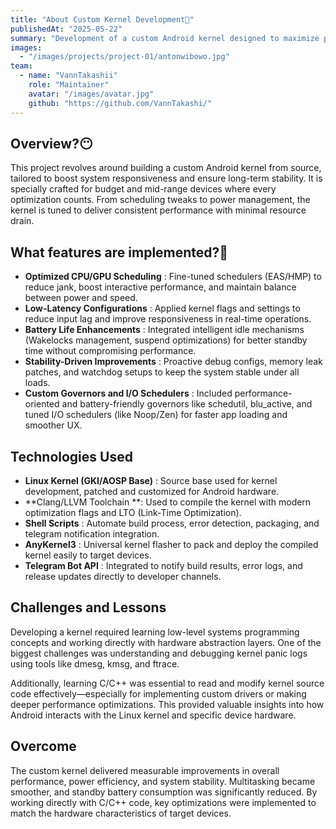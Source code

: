 ---
title: "About Custom Kernel Development🐧"
publishedAt: "2025-05-22"
summary: "Development of a custom Android kernel designed to maximize performance and stability, delivering a smooth and efficient experience across mid to low-end devices."
images:
  - "/images/projects/project-01/antonwibowo.jpg"
team:
  - name: "VannTakashii"
    role: "Maintainer"
    avatar: "/images/avatar.jpg"
    github: "https://github.com/VannTakashi/"
---

## Overview?😶

This project revolves around building a custom Android kernel from source, tailored to boost system responsiveness and ensure long-term stability. It is specially crafted for budget and mid-range devices where every optimization counts. From scheduling tweaks to power management, the kernel is tuned to deliver consistent performance with minimal resource drain.

## What features are implemented?🤔

- **Optimized CPU/GPU Scheduling** : Fine-tuned schedulers (EAS/HMP) to reduce jank, boost interactive performance, and maintain balance between power and speed.
- **Low-Latency Configurations** : Applied kernel flags and settings to reduce input lag and improve responsiveness in real-time operations.
- **Battery Life Enhancements** : Integrated intelligent idle mechanisms (Wakelocks management, suspend optimizations) for better standby time without compromising performance.
- **Stability-Driven Improvements** : Proactive debug configs, memory leak patches, and watchdog setups to keep the system stable under all loads.
- **Custom Governors and I/O Schedulers** : Included performance-oriented and battery-friendly governors like schedutil, blu_active, and tuned I/O schedulers (like Noop/Zen) for faster app loading and smoother UX.

## Technologies Used

- **Linux Kernel (GKI/AOSP Base)** : Source base used for kernel development, patched and customized for Android hardware.
- **Clang/LLVM Toolchain **: Used to compile the kernel with modern optimization flags and LTO (Link-Time Optimization).
- **Shell Scripts** : Automate build process, error detection, packaging, and telegram notification integration.
- **AnyKernel3** : Universal kernel flasher to pack and deploy the compiled kernel easily to target devices.
- **Telegram Bot API** : Integrated to notify build results, error logs, and release updates directly to developer channels.

## Challenges and Lessons

Developing a kernel required learning low-level systems programming concepts and working directly with hardware abstraction layers. One of the biggest challenges was understanding and debugging kernel panic logs using tools like dmesg, kmsg, and ftrace.

Additionally, learning C/C++ was essential to read and modify kernel source code effectively—especially for implementing custom drivers or making deeper performance optimizations. This provided valuable insights into how Android interacts with the Linux kernel and specific device hardware.

## Overcome

The custom kernel delivered measurable improvements in overall performance, power efficiency, and system stability. Multitasking became smoother, and standby battery consumption was significantly reduced. By working directly with C/C++ code, key optimizations were implemented to match the hardware characteristics of target devices.
